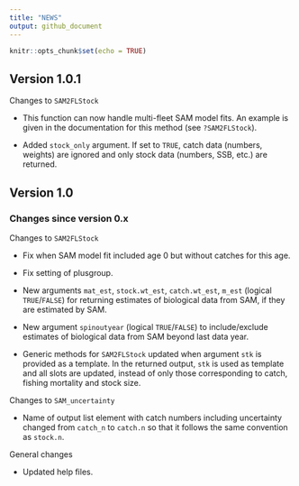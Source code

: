```yaml
---
title: "NEWS"
output: github_document
---
```


```r
knitr::opts_chunk$set(echo = TRUE)
```

## Version 1.0.1

Changes to `SAM2FLStock`

* This function can now handle multi-fleet SAM model fits. An example is given in the documentation for this method (see `?SAM2FLStock`).

* Added `stock_only` argument. If set to `TRUE`, catch data (numbers, weights) are ignored and only stock data (numbers, SSB, etc.) are returned.

## Version 1.0

### Changes since version 0.x

Changes to `SAM2FLStock`

* Fix when SAM model fit included age 0 but without catches for this age.

* Fix setting of plusgroup.

* New arguments `mat_est`, `stock.wt_est`, `catch.wt_est`, `m_est` (logical `TRUE`/`FALSE`) for returning estimates of biological data from SAM, if they are estimated by SAM.

* New argument `spinoutyear` (logical `TRUE`/`FALSE`) to include/exclude estimates of biological data from SAM beyond last data year.

* Generic methods for `SAM2FLStock` updated when argument `stk` is provided as a template. In the returned output, `stk` is used as template and all slots are updated, instead of only those corresponding to catch, fishing mortality and stock size.

Changes to `SAM_uncertainty`

* Name of output list element with catch numbers including uncertainty changed from `catch_n` to `catch.n` so that it follows the same convention as `stock.n`.

General changes

* Updated help files.



